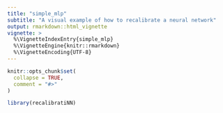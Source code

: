 ```yaml
---
title: "simple_mlp"
subtitle: "A visual example of how to recalibrate a neural network"
output: rmarkdown::html_vignette
vignette: >
  %\VignetteIndexEntry{simple_mlp}
  %\VignetteEngine{knitr::rmarkdown}
  %\VignetteEncoding{UTF-8}
---
```


```r
knitr::opts_chunk$set(
  collapse = TRUE,
  comment = "#>"
)
```

```r
library(recalibratiNN)
```


